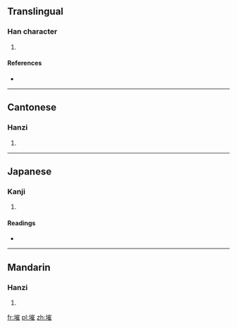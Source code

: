 ==Translingual==

===Han character===
{{Han char|rn=32|rad=土|as=11|sn=14|four=4211<sub>4</sub>|canj=土山人土 (GUOG)|ids=⿰[[土]][[崔]]}}

# {{defn|Han|sort=土11}}

====References====
* {{Han ref|kx=0238.140|dkj=05433|dj=0476.210|hdz=10480.120|uh=5894|ud=22676|bh=E167|bd=57703}}

----

==Cantonese==

===Hanzi===
{{yue-hanzi|jyut=[[ceoi4]]|y=cheui4}}

# {{defn|lang=yue|sort=土11}}

----

==Japanese==

===Kanji===
{{ja-kanji|grade=|rs=土11}}

# {{defn|lang=ja|sort=土11}}

====Readings====
* {{ja-readings|on=[[さい]] (sai), [[ぜ]] (ze)|kun=}}

----

==Mandarin==

===Hanzi===
{{cmn-hanzi|pin=[[cuī]] ([[cui1]])|wg=ts'ui<sup>1</sup>}}

# {{defn|lang=cmn|sort=土11}}

[[fr:墔]]
[[pl:墔]]
[[zh:墔]]